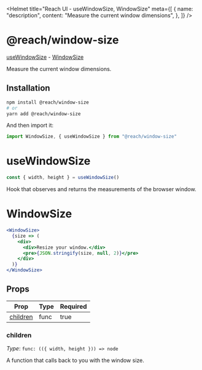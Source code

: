 
<Helmet
  title="Reach UI - useWindowSize, WindowSize"
  meta={[
    {
      name: "description",
      content: "Measure the current window dimensions",
    },
  ]}
/>

# @reach/window-size

[useWindowSize](#usewindowsize) -
[WindowSize](#windowsize)

Measure the current window dimensions.

## Installation

```bash
npm install @reach/window-size
# or
yarn add @reach/window-size
```

And then import it:

```js
import WindowSize, { useWindowSize } from "@reach/window-size"
```

# useWindowSize

```jsx
const { width, height } = useWindowSize()
```

Hook that observes and returns the measurements of the browser window.

# WindowSize

```jsx
<WindowSize>
  {size => (
    <div>
      <div>Resize your window.</div>
      <pre>{JSON.stringify(size, null, 2)}</pre>
    </div>
  )}
</WindowSize>
```

## Props

| Prop                  | Type | Required |
| --------------------- | ---- | -------- |
| [children](#children) | func | true     |

### children

_Type_: `func: (({ width, height })) => node`

A function that calls back to you with the window size.
